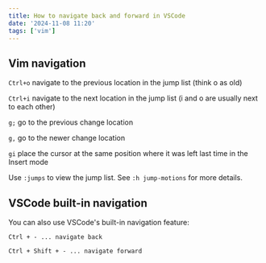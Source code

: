 ```yaml
---
title: How to navigate back and forward in VSCode
date: '2024-11-08 11:20'
tags: ['vim']
---
```


## Vim navigation

`Ctrl+o` navigate to the previous location in the jump list (think o as old)

`Ctrl+i` navigate to the next location in the jump list (i and o are usually next to each other)

`g;` go to the previous change location

`g,` go to the newer change location

`gi` place the cursor at the same position where it was left last time in the Insert mode

Use `:jumps` to view the jump list. See `:h jump-motions` for more details.

## VSCode built-in navigation

You can also use VSCode's built-in navigation feature:

```
Ctrl + - ... navigate back

Ctrl + Shift + - ... navigate forward
```
